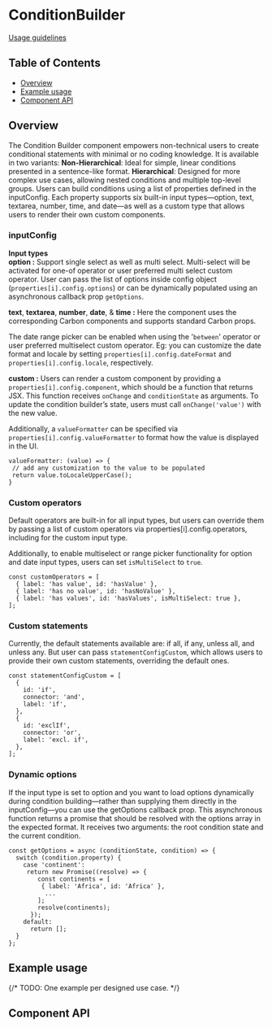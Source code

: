 
# ConditionBuilder

[Usage guidelines](https://pages.github.ibm.com/carbon/ibm-products/components/condition-builder/usage/)

## Table of Contents

- [Overview](#overview)
- [Example usage](#example-usage)
- [Component API](#component-api)

## Overview

The Condition Builder component empowers non-technical users to create
conditional statements with minimal or no coding knowledge. It is available in
two variants: **Non-Hierarchical**: Ideal for simple, linear conditions
presented in a sentence-like format. **Hierarchical**: Designed for more complex
use cases, allowing nested conditions and multiple top-level groups. Users can
build conditions using a list of properties defined in the inputConfig. Each
property supports six built-in input types—option, text, textarea, number, time,
and date—as well as a custom type that allows users to render their own custom
components.

### inputConfig

**Input types** <br/> **option :** Support single select as well as multi
select. Multi-select will be activated for one-of operator or user preferred
multi select custom operator. User can pass the list of options inside config
object (`properties[i].config.options`) or can be dynamically populated using an
asynchronous callback prop `getOptions`.

**text**, **textarea**, **number**, **date**, & **time :** Here the component
uses the corresponding Carbon components and supports standard Carbon props.

The date range picker can be enabled when using the '`between`' operator or user
preferred multiselect custom operator. Eg: you can customize the date format and
locale by setting `properties[i].config.dateFormat` and
`properties[i].config.locale`, respectively.

**custom :** Users can render a custom component by providing a
`properties[i].config.component`, which should be a function that returns JSX.
This function receives `onChange` and `conditionState` as arguments. To update
the condition builder’s state, users must call `onChange('value')` with the new
value.

Additionally, a `valueFormatter` can be specified via
`properties[i].config.valueFormatter` to format how the value is displayed in
the UI.

```
valueFormatter: (value) => {
 // add any customization to the value to be populated
 return value.toLocaleUpperCase();
}

```

### Custom operators

Default operators are built-in for all input types, but users can override them
by passing a list of custom operators via properties[i].config.operators,
including for the custom input type.

Additionally, to enable multiselect or range picker functionality for option and
date input types, users can set `isMultiSelect` to `true`.

```
const customOperators = [
  { label: 'has value', id: 'hasValue' },
  { label: 'has no value', id: 'hasNoValue' },
  { label: 'has values', id: 'hasValues', isMultiSelect: true },
];
```

### Custom statements

Currently, the default statements available are: if all, if any, unless all, and
unless any. But user can pass `statementConfigCustom`, which allows users to
provide their own custom statements, overriding the default ones.

```
const statementConfigCustom = [
  {
    id: 'if',
    connector: 'and',
    label: 'if',
  },
  {
    id: 'exclIf',
    connector: 'or',
    label: 'excl. if',
  },
];
```

### Dynamic options

If the input type is set to option and you want to load options dynamically
during condition building—rather than supplying them directly in the
inputConfig—you can use the getOptions callback prop. This asynchronous function
returns a promise that should be resolved with the options array in the expected
format. It receives two arguments: the root condition state and the current
condition.

```
const getOptions = async (conditionState, condition) => {
  switch (condition.property) {
    case 'continent':
     return new Promise((resolve) => {
        const continents = [
         { label: 'Africa', id: 'Africa' },
          ...
        ];
        resolve(continents);
      });
    default:
      return [];
  }
};
```

## Example usage

{/* TODO: One example per designed use case. */}

<Canvas>
  <Story of={stories.conditionBuilder} />
</Canvas>

## Component API

<Controls />
